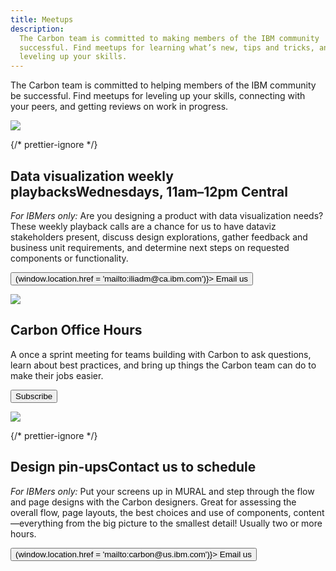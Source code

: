 ```yaml
---
title: Meetups
description:
  The Carbon team is committed to making members of the IBM community
  successful. Find meetups for learning what’s new, tips and tricks, and
  leveling up your skills.
---
```



<PageDescription>

The Carbon team is committed to helping members of the IBM community be
successful. Find meetups for leveling up your skills, connecting with your
peers, and getting reviews on work in progress.

</PageDescription>

<Row className="meetups-list">
<Column colLg={4} colMd={2}>

![](/images/meetups_data_viz.png)

</Column>
<Column colLg={7} colMd={5}>

{/* prettier-ignore */}
<h2>Data visualization weekly playbacks<span>Wednesdays, 11am–12pm Central</span></h2>

_For IBMers only:_ Are you designing a product with data visualization needs?
These weekly playback calls are a chance for us to have dataviz stakeholders
present, discuss design explorations, gather feedback and business unit
requirements, and determine next steps on requested components or functionality.

<Row>
  <Button
    kind="tertiary"
    renderIcon={ArrowRight}
    onClick={() => (window.location.href = 'mailto:iliadm@ca.ibm.com')}>
    Email us
  </Button>
</Row>

</Column>
</Row>
<Row className="meetups-list">
<Column colLg={4} colMd={2}>

![](/images/events_insiders.png)

</Column>
<Column colLg={7} colMd={5}>

## Carbon Office Hours

A once a sprint meeting for teams building with Carbon to ask questions, learn
about best practices, and bring up things the Carbon team can do to make their
jobs easier.

<Row>
  <Button
    kind="tertiary"
    renderIcon={Launch}
    href="https://ec.yourlearning.ibm.com/w3/series/10289694?layout=grid">
    Subscribe
  </Button>
</Row>

</Column>
</Row>
<Row className="meetups-list">
<Column colLg={4} colMd={2}>

![](/images/events_pinup.jpg)

</Column>
<Column colLg={7} colMd={5}>

{/* prettier-ignore */}
<h2>Design pin-ups<span>Contact us to schedule</span></h2>

_For IBMers only:_ Put your screens up in MURAL and step through the flow and
page designs with the Carbon designers. Great for assessing the overall flow,
page layouts, the best choices and use of components, content—everything from
the big picture to the smallest detail! Usually two or more hours.

<Row>
  <Button
    kind="tertiary"
    renderIcon={ArrowRight}
    onClick={() => (window.location.href = 'mailto:carbon@us.ibm.com')}>
    Email us
  </Button>
</Row>

</Column>
</Row>
